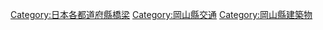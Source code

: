 {{日本行政區劃分類導航|橋梁}}
[[Category:日本各都道府縣橋梁|Category:日本各都道府縣橋梁]]
[[Category:岡山縣交通|Category:岡山縣交通]]
[[Category:岡山縣建築物|Category:岡山縣建築物]]